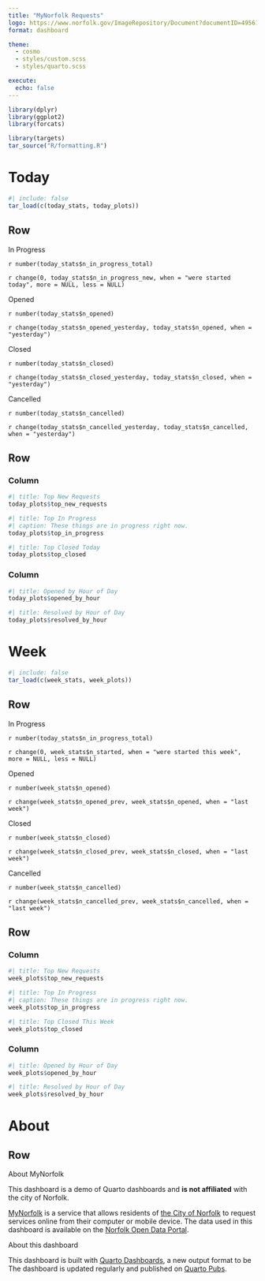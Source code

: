 ```yaml
---
title: "MyNorfolk Requests"
logo: https://www.norfolk.gov/ImageRepository/Document?documentID=49561
format: dashboard

theme: 
  - cosmo
  - styles/custom.scss
  - styles/quarto.scss

execute: 
  echo: false
---
```


```r
library(dplyr)
library(ggplot2)
library(forcats)

library(targets)
tar_source("R/formatting.R")
```

# Today

```r
#| include: false
tar_load(c(today_stats, today_plots))
```

## Row 

::: {.valuebox icon="arrow-repeat" color="vb-warning"}
In Progress

`r number(today_stats$n_in_progress_total)`

`r change(0, today_stats$n_in_progress_new, when = "were started today", more = NULL, less = NULL)`
:::


::: {.valuebox icon="plus-circle" color="vb-info"}
Opened

`r number(today_stats$n_opened)`

`r change(today_stats$n_opened_yesterday, today_stats$n_opened, when = "yesterday")`
:::

::: {.valuebox icon="check-circle" color="vb-success"}
Closed

`r number(today_stats$n_closed)`

`r change(today_stats$n_closed_yesterday, today_stats$n_closed, when = "yesterday")`
:::

::: {.valuebox icon="x-circle" color="vb-danger"}
Cancelled

`r number(today_stats$n_cancelled)`

`r change(today_stats$n_cancelled_yesterday, today_stats$n_cancelled, when = "yesterday")`
:::

## Row

### Column {.tabset width="50%"}

```r
#| title: Top New Requests
today_plots$top_new_requests
```

```r
#| title: Top In Progress
#| caption: These things are in progress right now.
today_plots$top_in_progress
```

```r
#| title: Top Closed Today
today_plots$top_closed
```

### Column

```r
#| title: Opened by Hour of Day
today_plots$opened_by_hour
```

```r
#| title: Resolved by Hour of Day
today_plots$resolved_by_hour
```


# Week

```r
#| include: false
tar_load(c(week_stats, week_plots))
```

## Row 

::: {.valuebox icon="arrow-repeat" color="vb-warning"}
In Progress

`r number(today_stats$n_in_progress_total)`

`r change(0, week_stats$n_started, when = "were started this week", more = NULL, less = NULL)`
:::


::: {.valuebox icon="plus-circle" color="vb-info"}
Opened

`r number(week_stats$n_opened)`

`r change(week_stats$n_opened_prev, week_stats$n_opened, when = "last week")`
:::

::: {.valuebox icon="check-circle" color="vb-success"}
Closed

`r number(week_stats$n_closed)`

`r change(week_stats$n_closed_prev, week_stats$n_closed, when = "last week")`
:::

::: {.valuebox icon="x-circle" color="vb-danger"}
Cancelled

`r number(week_stats$n_cancelled)`

`r change(week_stats$n_cancelled_prev, week_stats$n_cancelled, when = "last week")`
:::

## Row

### Column {.tabset width="50%"}

```r
#| title: Top New Requests
week_plots$top_new_requests
```

```r
#| title: Top In Progress
#| caption: These things are in progress right now.
week_plots$top_in_progress
```

```r
#| title: Top Closed This Week
week_plots$top_closed
```

### Column

```r
#| title: Opened by Hour of Day
week_plots$opened_by_hour
```

```r
#| title: Resolved by Hour of Day
week_plots$resolved_by_hour
```


# About

## Row

::: card
::: card-header
About MyNorfolk
:::
::: card-body
This dashboard is a demo of Quarto dashboards and **is not affiliated** with the city of Norfolk.

[MyNorfolk](https://www.mynorfolk.org/#/homepage) is a service that allows residents of [the City of Norfolk](https://www.norfolk.gov/) to request services online from their computer or mobile device.
The data used in this dashboard is available on the [Norfolk Open Data Portal](https://data.norfolk.gov/Government/MyNorfolk/nbyu-xjez).
:::
:::

::: card
::: card-header
About this dashboard
:::
::: card-body
This dashboard is built with [Quarto Dashboards](https://quarto.org/docs/dashboards/),
a new output format to be 
The dashboard is updated regularly and published on [Quarto Pubs](https://quartopub.com/).
:::
:::

